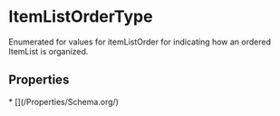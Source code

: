 
# ItemListOrderType

Enumerated for values for itemListOrder for indicating how an ordered ItemList is organized.

## Properties

<Grid>
* [](/Properties/Schema.org/)

</Grid>

